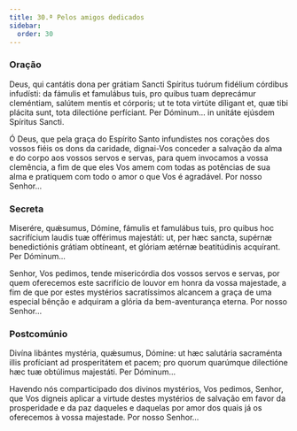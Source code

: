 ```yaml
---
title: 30.ª Pelos amigos dedicados
sidebar:
  order: 30
---
```


### Oração

<div class="side-by-side not-content">

Deus, qui cantátis dona per grátiam Sancti Spíritus tuórum fidélium córdibus infudísti: da fámulis et famulábus tuis, pro quibus tuam deprecámur cleméntiam, salútem mentis et córporis; ut te tota virtúte díligant et, quæ tibi plácita sunt, tota dilectióne perfíciant. Per Dóminum... in unitáte ejúsdem Spíritus Sancti.

Ó Deus, que pela graça do Espírito Santo infundistes nos corações dos vossos fiéis os dons da caridade, dignai-Vos conceder a salvação da alma e do corpo aos vossos servos e servas, para quem invocamos a vossa clemência, a fim de que eles Vos amem com todas as potências de sua alma e pratiquem com todo o amor o que Vos é agradável. Por nosso Senhor...

</div>

### Secreta

<div class="side-by-side not-content">

Miserére, quǽsumus, Dómine, fámulis et famulábus tuis, pro quibus hoc sacrifícium laudis tuæ offérimus majestáti: ut, per hæc sancta, supérnæ benedictiónis grátiam obtíneant, et glóriam ætérnæ beatitúdinis acquírant. Per Dóminum...

Senhor, Vos pedimos, tende misericórdia dos vossos servos e servas, por quem oferecemos este sacrifício de louvor em honra da vossa majestade, a fim de que por estes mystérios sacratíssimos alcancem a graça de uma especial bênção e adquiram a glória da bem-aventurança eterna. Por nosso Senhor...

</div>

### Postcomúnio

<div class="side-by-side not-content">

Divína libántes mystéria, quǽsumus, Dómine: ut hæc salutária sacraménta illis profíciant ad prosperitátem et pacem; pro quorum quarúmque dilectióne hæc tuæ obtúlimus majestáti. Per Dóminum...

Havendo nós comparticipado dos divinos mystérios, Vos pedimos, Senhor, que Vos digneis aplicar a virtude destes mystérios de salvação em favor da prosperidade e da paz daqueles e daquelas por amor dos quais já os oferecemos à vossa majestade. Por nosso Senhor...

</div>
